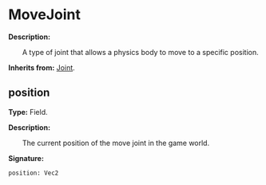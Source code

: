 
# MoveJoint

**Description:**

&emsp;&emsp;A type of joint that allows a physics body to move to a specific position.

**Inherits from:** [Joint](/docs/api/Class/Joint).

## position

**Type:** Field.

**Description:**

&emsp;&emsp;The current position of the move joint in the game world.

**Signature:**
```tl
position: Vec2
```